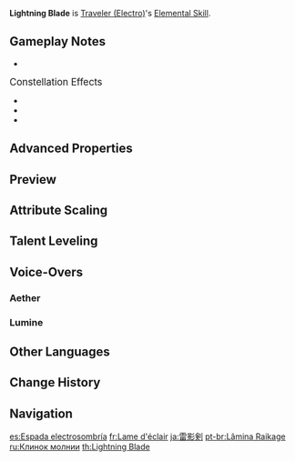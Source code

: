 {{Talent Infobox
|image         = Talent Lightning Blade.png
|character     = Traveler (Electro)
|type          = Elemental Skill
|info          = Unleashes three swift thunder shadows that deal {{Color|Electro DMG}} to opponents and leave an Abundance Amulet behind after hitting an opponent.<br />2 Abundance Amulets can be created initially. Using this skill will reset any Abundance Amulets that were generated.<br /><br />'''Abundance Amulets'''<br />When a character is near an Abundance Amulet, they will absorb it and obtain the following effects:<br />
* Restores Elemental Energy<!--no punctuation in-game-->
* Increases [[Energy Recharge]] during the Abundance Amulet's duration.
|energyGen     = This skill generates '''1''' elemental particles if it hits at least 1 target; and  '''2''' Abundance Amulets.
|particles     = 1 (+2)
|duration      = 6s
|CD            = 13.5s
|attr1         = Skill DMG
|value1        = 78.66%–167.16%
|attr2         = Energy Regeneration
|value2        = 3–4
|attr3         = Energy Recharge Increase
|value3        = 20
|attr4         = Abundance Amulet Duration
|value4        = 15s
|utility1      = Energy
|scale_att1    = ATK
}}
{{Description|You and Paimon discuss the paths by which electricity might flow.}}
'''Lightning Blade''' is [[Traveler (Electro)]]'s [[Elemental Skill]].

==Gameplay Notes==
* {{TalentNote|particles|1}}

;<big>Constellation Effects</big>
* {{TalentNote|constellation|1|Spring Thunder of Fertility}}
* {{TalentNote|constellation|4|Fickle Cloudstrike}}
* {{TalentNote|constellation|5|Clamor in the Wilds}}

==Advanced Properties==
{{Advanced Properties
|title   = Skill DMG
|gu      = 1U
|icdtag  = Elemental Skill
|icdtype = 2.5s/3 Hits
|poise   = 100
|impulse = 2
}}

==Preview==
{{Preview
|file1=Lightning Blade (Aether) Preview
|caption1=Aether

|file2=Lightning Blade (Lumine) Preview
|caption2=Lumine
}}
{{Clr}}

==Attribute Scaling==
{{Talent Scaling
|talentType=Elemental Skill
|levels=14
|order=skilldmg,energyregeneration,energyrechargeincrease,duration,abundanceamuletduration,cd
|titles=Skill DMG (%),Energy Regeneration,Energy Recharge Increase,Duration,Abundance Amulet Duration,CD
|skilldmg_1=78.66
|skilldmg_2=84.56
|skilldmg_3=90.46
|skilldmg_4=98.33
|skilldmg_5=104.23
|skilldmg_6=110.13
|skilldmg_7=118.00
|skilldmg_8=125.86
|skilldmg_9=133.73
|skilldmg_10=141.60
|skilldmg_11=149.46
|skilldmg_12=157.33
|skilldmg_13=167.16
|skilldmg_14=177.00

|energyregeneration_1=3 Per Amulet
|energyregeneration_2=3 Per Amulet
|energyregeneration_3=3 Per Amulet
|energyregeneration_4=3.5 Per Amulet
|energyregeneration_5=3.5 Per Amulet
|energyregeneration_6=3.5 Per Amulet
|energyregeneration_7=4 Per Amulet
|energyregeneration_8=4 Per Amulet
|energyregeneration_9=4 Per Amulet
|energyregeneration_10=4 Per Amulet
|energyregeneration_11=4 Per Amulet
|energyregeneration_12=4 Per Amulet
|energyregeneration_13=4 Per Amulet
|energyregeneration_14=4 Per Amulet

|energyrechargeincrease=20%

|duration=6s

|abundanceamuletduration=15

|cd=13.5s
}}

==Talent Leveling==
{{Talent Upgrade|Inazuma}}

==Voice-Overs==
===Aether===
{{Talent VO/Traveler|character=Aether}}
===Lumine===
{{Talent VO/Traveler|character=Lumine}}

==Other Languages==
{{Other Languages
|en      = Lightning Blade
|zhs     = 雷影剑
|zhs_rm  = Léi Yǐng Jiàn
|zht     = 雷影劍
|zht_rm  = Léi Yǐng Jiàn
|zh_tl   = Thunder Blade
|ja      = 雷影剣
|ja_rm   = Raieiken{{Assumed}}
|ja_tl   = Lightning Shadow Blade
|ko      = 뇌영검
|ko_rm   = Noeyeonggeom
|ko_tl   = Thunder Shadow Sword
|es      = Espada electrosombría
|es_tl   = Lightning Shadow Sword
|fr      = Lame d'éclair
|fr_tl   = Lightning Blade
|ru      = Клинок молнии
|ru_tl   = Lightning Blade
|th      = Lightning Blade
|vi      = Lôi Ảnh Kiếm
|vi_tl   = Lightning Shadow Sword
|de      = Blitzschattenschwert
|de_tl   = Lightning Shadow Sword
|id      = Lightning Blade
|pt      = Lâmina Raikage
|pt_tl   = Raikage Blade
|tr      = Yıldırım Kılıcı
|tr_tl   = 
|it      = Lama di fulmine
|it_tl   = Lightning Blade
}}

==Change History==
{{Change History|2.0}}
<!--
==References==
{{Reflist}}-->

==Navigation==
{{Talent Navbox|Traveler (Electro)}}

[[es:Espada electrosombría]]
[[fr:Lame d'éclair]]
[[ja:雷影剣]]
[[pt-br:Lâmina Raikage]]
[[ru:Клинок молнии]]
[[th:Lightning Blade]]